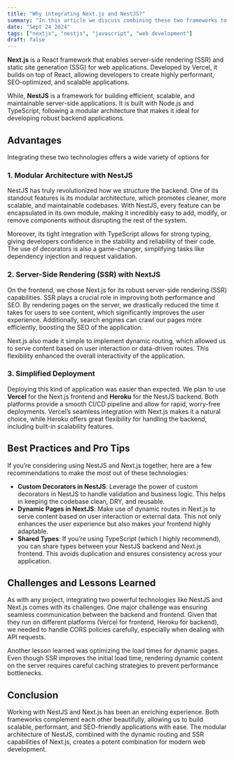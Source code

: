 ```yaml
---
title: "Why integrating Next.js and NestJS?"
summary: "In this article we discuss combining these two frameworks to develop a web application."
date: "Sept 24 2024"
tags: ["nextjs", "nestjs", "javascript", "web development"]
draft: false
---
```


**Next.js** is a React framework that enables server-side rendering (SSR) and
static site generation (SSG) for web applications. Developed by Vercel, it builds on top of React,
allowing developers to create highly performant, SEO-optimized, and scalable applications.

While, **NestJS** is a framework for building efficient,
scalable, and maintainable server-side applications.
It is built with Node.js and TypeScript,
following a modular architecture that makes it ideal for developing robust backend applications.

## Advantages

Integrating these two technologies offers a wide variety of options
for

### 1. Modular Architecture with NestJS

NestJS has truly revolutionized how we structure the backend.
One of its standout features is its modular architecture,
which promotes cleaner, more scalable, and maintainable codebases.
With NestJS, every feature can be encapsulated in its own module,
making it incredibly easy to add, modify, or remove components without disrupting the rest of the system.

Moreover, its tight integration with TypeScript allows for strong typing,
giving developers confidence in the stability and reliability of their code.
The use of decorators is also a game-changer, simplifying tasks like dependency injection and request validation.

### 2. Server-Side Rendering (SSR) with NextJS

On the frontend, we chose Next.js for its robust server-side rendering (SSR) capabilities.
SSR plays a crucial role in improving both performance and SEO. By rendering pages on the server,
we drastically reduced the time it takes for users to see content, which significantly improves the user experience.
Additionally, search engines can crawl our pages more efficiently, boosting the SEO of the application.

Next.js also made it simple to implement dynamic routing,
which allowed us to serve content based on user interaction or data-driven routes.
This flexibility enhanced the overall interactivity of the application.

### 3. Simplified Deployment

Deploying this kind of application was easier than expected.
We plan to use **Vercel** for the Next.js frontend and **Heroku** for the NestJS backend.
Both platforms provide a smooth CI/CD pipeline and allow for rapid,
worry-free deployments. Vercel’s seamless integration with Next.js makes it a natural choice,
while Heroku offers great flexibility for handling the backend, including built-in scalability features.

## Best Practices and Pro Tips

If you’re considering using NestJS and Next.js together, here are a few recommendations to make the most out of these technologies:

- **Custom Decorators in NestJS**: Leverage the power of custom decorators in NestJS to handle validation and business logic. This helps in keeping the codebase clean, DRY, and reusable.
- **Dynamic Pages in NextJS**: Make use of dynamic routes in Next.js to serve content based on user interaction or external data. This not only enhances the user experience but also makes your frontend highly adaptable.
- **Shared Types**: If you’re using TypeScript (which I highly recommend), you can share types between your NestJS backend and Next.js frontend. This avoids duplication and ensures consistency across your application.

## Challenges and Lessons Learned

As with any project, integrating two powerful technologies like NestJS and Next.js comes with its challenges. One major challenge was ensuring seamless communication between the backend and frontend. Given that they run on different platforms (Vercel for frontend, Heroku for backend), we needed to handle CORS policies carefully, especially when dealing with API requests.

Another lesson learned was optimizing the load times for dynamic pages. Even though SSR improves the initial load time, rendering dynamic content on the server requires careful caching strategies to prevent performance bottlenecks.

## Conclusion

Working with NestJS and Next.js has been an enriching experience. Both frameworks complement each other beautifully, allowing us to build scalable, performant, and SEO-friendly applications with ease. The modular architecture of NestJS, combined with the dynamic routing and SSR capabilities of Next.js, creates a potent combination for modern web development.